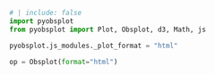 ```python
# | include: false
import pyobsplot
from pyobsplot import Plot, Obsplot, d3, Math, js

pyobsplot.js_modules._plot_format = "html"

op = Obsplot(format="html")
```